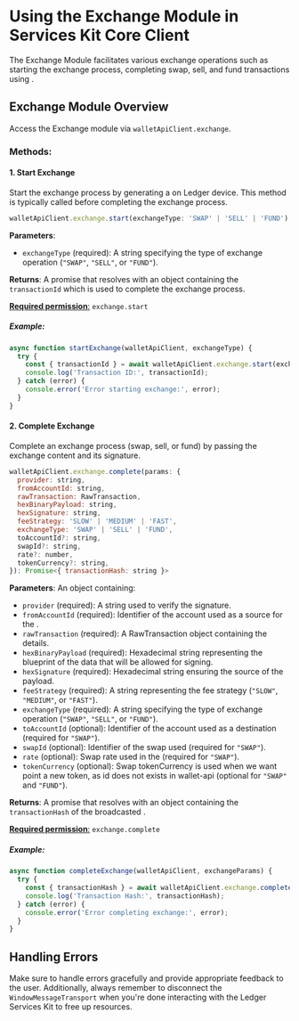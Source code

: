 
# Using the Exchange Module in Services Kit Core Client

The Exchange Module facilitates various exchange operations such as starting the exchange process, completing swap, sell, and fund transactions using <Glossary word="Ledger Live"></Glossary>.

## Exchange Module Overview

Access the Exchange module via `walletApiClient.exchange`.

### Methods:

#### 1. Start Exchange

Start the exchange process by generating a <Glossary word="nonce"></Glossary> on Ledger device. This method is typically called before completing the exchange process.

```javascript
walletApiClient.exchange.start(exchangeType: 'SWAP' | 'SELL' | 'FUND'): Promise<{ transactionId: string }>
```

**Parameters**:
- `exchangeType` (required): A string specifying the type of exchange operation (`"SWAP"`, `"SELL"`, or `"FUND"`).

**Returns**: A promise that resolves with an object containing the `transactionId` which is used to complete the exchange process.

[**Required permission**:](https://developers.ledger.com/docs/ledger-live/discover/guides/wallet-api/appendix/manifest#permissions)
 `exchange.start`

##### Example:

```javascript
async function startExchange(walletApiClient, exchangeType) {
  try {
    const { transactionId } = await walletApiClient.exchange.start(exchangeType);
    console.log('Transaction ID:', transactionId);
  } catch (error) {
    console.error('Error starting exchange:', error);
  }
}
```

#### 2. Complete Exchange

Complete an exchange process (swap, sell, or fund) by passing the exchange content and its signature.

```javascript
walletApiClient.exchange.complete(params: {
  provider: string,
  fromAccountId: string,
  rawTransaction: RawTransaction,
  hexBinaryPayload: string,
  hexSignature: string,
  feeStrategy: 'SLOW' | 'MEDIUM' | 'FAST',
  exchangeType: 'SWAP' | 'SELL' | 'FUND',
  toAccountId?: string,
  swapId?: string,
  rate?: number,
  tokenCurrency?: string,
}): Promise<{ transactionHash: string }>
```

**Parameters**: An object containing:
- `provider` (required): A string used to verify the signature.
- `fromAccountId` (required): Identifier of the account used as a source for the <Glossary word="transaction"></Glossary>.
- `rawTransaction` (required): A RawTransaction object containing the <Glossary word="transaction"></Glossary> details.
- `hexBinaryPayload` (required): Hexadecimal string representing the blueprint of the data that will be allowed for signing.
- `hexSignature` (required): Hexadecimal string ensuring the source of the payload.
- `feeStrategy` (required): A string representing the fee strategy (`"SLOW"`, `"MEDIUM"`, or `"FAST"`).
- `exchangeType` (required): A string specifying the type of exchange operation (`"SWAP"`, `"SELL"`, or `"FUND"`).
- `toAccountId` (optional): Identifier of the account used as a destination (required for `"SWAP"`).
- `swapId` (optional): Identifier of the <Glossary word="backend"></Glossary> swap used (required for `"SWAP"`).
- `rate` (optional): Swap rate used in the <Glossary word="transaction"></Glossary> (required for `"SWAP"`).
- `tokenCurrency` (optional): Swap tokenCurrency is used when we want point a new token, as id does not exists in wallet-api (optional for `"SWAP"` and `"FUND"`).

**Returns**: A promise that resolves with an object containing the `transactionHash` of the broadcasted <Glossary word="transaction"></Glossary>.

[**Required permission**:](https://developers.ledger.com/docs/ledger-live/discover/guides/wallet-api/appendix/manifest#permissions)
 `exchange.complete`

##### Example:

```javascript
async function completeExchange(walletApiClient, exchangeParams) {
  try {
    const { transactionHash } = await walletApiClient.exchange.complete(exchangeParams);
    console.log('Transaction Hash:', transactionHash);
  } catch (error) {
    console.error('Error completing exchange:', error);
  }
}
```

## Handling Errors

Make sure to handle errors gracefully and provide appropriate feedback to the user. Additionally, always remember to disconnect the `WindowMessageTransport` when you're done interacting with the Ledger Services Kit to free up resources.